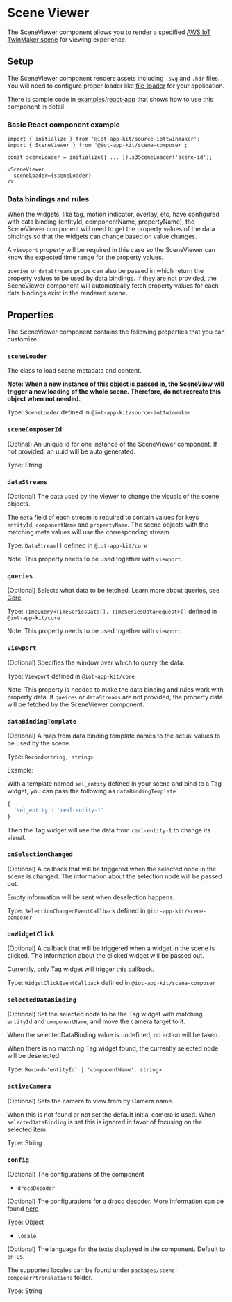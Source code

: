 
<Meta title="Components/SceneViewer" />

# Scene Viewer

The SceneViewer component allows you to render a specified [AWS IoT TwinMaker scene](https://docs.aws.amazon.com/iot-twinmaker/latest/guide/scenes.html) for viewing experience.

## Setup

The SceneViewer component renders assets including `.svg` and `.hdr` files. You will need to configure proper loader like [file-loader](https://v4.webpack.js.org/loaders/file-loader/) for your application.

There is sample code in [examples/react-app](https://github.com/awslabs/iot-app-kit/tree/main/examples/react-app) that shows how to use this component in detail.

### Basic React component example

```tsx
import { initialize } from '@iot-app-kit/source-iottwinmaker';
import { SceneViewer } from '@iot-app-kit/scene-composer';

const sceneLoader = initialize({ ... }).s3SceneLoader('scene-id');

<SceneViewer
  sceneLoader={sceneLoader}
/>
```

### Data bindings and rules

When the widgets, like tag, motion indicator, overlay, etc, have configured with data binding (entityId, componentName, propertyName), the SceneViewer component will need to get the property values of the data bindings so that the widgets can change based on value changes.

A `viewport` property will be required in this case so the SceneViewer can know the expected time range for the property values.

`queries` or `dataStreams` props can also be passed in which return the property values to be used by data bindings. If they are not provided, the SceneViewer component will automatically fetch property values for each data bindings exist in the rendered scene.

## Properties

The SceneViewer component contains the following properties that you can customize.

### `sceneLoader`

The class to load scene metadata and content.

**Note: When a new instance of this object is passed in, the SceneView will trigger a new loading of the whole scene. Therefore, do not recreate this object when not needed.**

Type: `SceneLoader` defined in `@iot-app-kit/source-iottwinmaker`

### `sceneComposerId`

(Optinal) An unique id for one instance of the SceneViewer component. If not provided, an uuid will be auto generated.

Type: String

### `dataStreams`

(Optional) The data used by the viewer to change the visuals of the scene objects.

The `meta` field of each stream is required to contain values for keys `entityId`, `componentName` and `propertyName`. The scene objects with the matching meta values will use the corresponding stream.

Type: `DataStream[]` defined in `@iot-app-kit/core`

Note: This property needs to be used together with `viewport`.

### `queries`

(Optional) Selects what data to be fetched. Learn more about queries, see [Core](https://github.com/awslabs/iot-app-kit/tree/main/docs/Core.md).

Type: `TimeQuery<TimeSeriesData[], TimeSeriesDataRequest>[]` defined in `@iot-app-kit/core`

Note: This property needs to be used together with `viewport`.

### `viewport`

(Optional) Specifies the window over which to query the data.

Type: `Viewport` defined in `@iot-app-kit/core`

Note: This property is needed to make the data binding and rules work with property data. If `queires` or `dataStreams` are not provided, the property data will be fetched by the SceneViewer component.

### `dataBindingTemplate`

(Optional) A map from data binding template names to the actual values to be used by the scene.

Type: `Record<string, string>`

Example:

With a template named `sel_entity` defined in your scene and bind to a Tag widget, you can pass the following as `dataBindingTemplate`
```ts
{
  'sel_entity': 'real-entity-1'
}
```
Then the Tag widget will use the data from `real-entity-1` to change its visual.

### `onSelectionChanged`

(Optional) A callback that will be triggered when the selected node in the scene is changed. The information about the selection node will be passed out.

Empty information will be sent when deselection happens.

Type: `SelectionChangedEventCallback` defined in `@iot-app-kit/scene-composer`

### `onWidgetClick`

(Optional) A callback that will be triggered when a widget in the scene is clicked. The information about the clicked widget will be passed out.

Currently, only Tag widget will trigger this callback.

Type: `WidgetClickEventCallback` defined in `@iot-app-kit/scene-composer`

### `selectedDataBinding`

(Optional) Set the selected node to be the Tag widget with matching `entityId` and `componentName`,
and move the camera target to it.

When the selectedDataBinding value is undefined, no action will be taken.

When there is no matching Tag widget found, the currently selected node will be deselected.

Type: `Record<'entityId' | 'componentName', string>`

### `activeCamera`

(Optional) Sets the camera to view from by Camera name.

When this is not found or not set the default initial camera is used. When `selectedDataBinding` is set this is ignored in favor of focusing on the selected item.

Type: String

### `config`

(Optional) The configurations of the component

- `dracoDecoder`

(Optional) The configurations for a draco decoder. More information can be found [here](https://docs.aws.amazon.com/iot-twinmaker/latest/guide/scenes-before-starting.html)

Type: Object

- `locale`

(Optional) The language for the texts displayed in the component. Default to `en-US`.

The supported locales can be found under `packages/scene-composer/translations` folder.

Type: String


